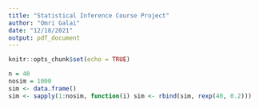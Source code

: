 ```yaml
---
title: "Statistical Inference Course Project"
author: "Omri Galai"
date: "12/18/2021"
output: pdf_document
---
```


```r
knitr::opts_chunk$set(echo = TRUE)
```

```r
n = 40
nosim = 1000
sim <- data.frame()
sim <- sapply(1:nosim, function(i) sim <- rbind(sim, rexp(40, 0.2)))
```